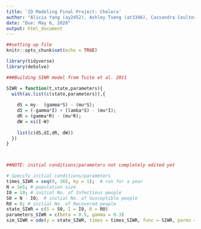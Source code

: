 ```yaml
---
title: 'ID Modeling Final Project: Cholera'
author: "Alicia Yang (ay2452), Ashley Tseng (at3346), Cassandra Coulter (cc4347), and Christopher Armbruster (cwa2118)"
date: "Due: May 6, 2020"
output: html_document
---
```


```r
##setting up file
knitr::opts_chunk$set(echo = TRUE)

library(tidyverse)
library(deSolve)
```

```r
###Building SIWR model from Tuite et al. 2011

SIWR = function(t,state,parameters){
  with(as.list(c(state,parameters)),{
    
    dS = my-  (gamma*S) - (mu*S);
    dI = (-gamma*I) + (lamba*S) - (mu*I);
    dR = (gamma*R) - (mu*R);
    dW = xi(I-W) 
    
    list(c(dS,dI,dR, dW))
  })
}



##NOTE: initial conditions/parameters not completely edited yet

# Specify initial conditions/parameters
times_SIWR = seq(0, 365, by = 1);  # run for a year
N = 1e5; # population size
I0 = 10; # initial No. of Infectious people
S0 = N - I0;  # initial No. of Susceptible people
R0 = 0; # initial No. of Recovered people
state_SIWR = c(S = S0, I = I0, R = R0)
parameters_SIWR = c(beta = 0.5, gamma = 0.3)
sim_SIWR = ode(y = state_SIWR, times = times_SIWR, func = SIWR, parms = parameters_SIWR)

```

